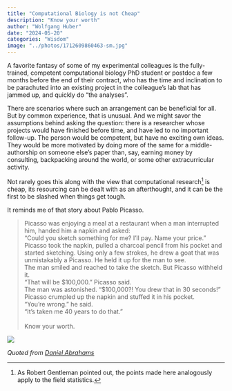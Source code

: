 ```yaml
---
title: "Computational Biology is not Cheap"
description: "Know your worth"
author: "Wolfgang Huber"
date: "2024-05-20"
categories: "Wisdom"
image: "../photos/1712609860463-sm.jpg"
---
```


A favorite fantasy of some of my experimental colleagues is the fully-trained, competent computational biology PhD student or postdoc a few months before the end of their contract, who has the time and inclination to be parachuted into an existing project in the colleague's lab that has jammed up, and quickly do "the analyses".

There are scenarios where such an arrangement can be beneficial for all. But by common experience, that is unusual. And we might savor the assumptions behind asking the question: there is a researcher whose projects would have finished before time, and have led to no important follow-up. The person would be competent, but have no exciting own ideas. They would be more motivated by doing more of the same for a middle-authorship on someone else's paper than, say, earning money by consulting, backpacking around the world, or some other extracurricular activity.

Not rarely goes this along with the view that computational research^[As Robert Gentleman pointed out, the points made here analogously apply to the field statistics.] is cheap, its resourcing can be dealt with as an afterthought, and it can be the first to be slashed when things get tough.

It reminds me of that story about Pablo Picasso.

> Picasso was enjoying a meal at a restaurant when a man interrupted him, handed him a napkin and asked:<br>
> “Could you sketch something for me? I’ll pay. Name your price.”<br>
> Picasso took the napkin, pulled a charcoal pencil from his pocket and started sketching. Using only a few strokes, he drew a goat that was unmistakably a Picasso. He held it up for the man to see.<br>
> The man smiled and reached to take the sketch. But Picasso withheld it.<br>
> “That will be $100,000.” Picasso said.<br>
> The man was astonished. “$100,000?! You drew that in 30 seconds!”<br>
> Picasso crumpled up the napkin and stuffed it in his pocket.<br>
> “You're wrong.” he said.<br>
> “It's taken me 40 years to do that.”<br>
><br>
> Know your worth.

![](../photos/1712609860463.jpg)

*Quoted from [Daniel Abrahams](https://www.linkedin.com/feed/update/urn:li:activity:7183206392533561345/)*
